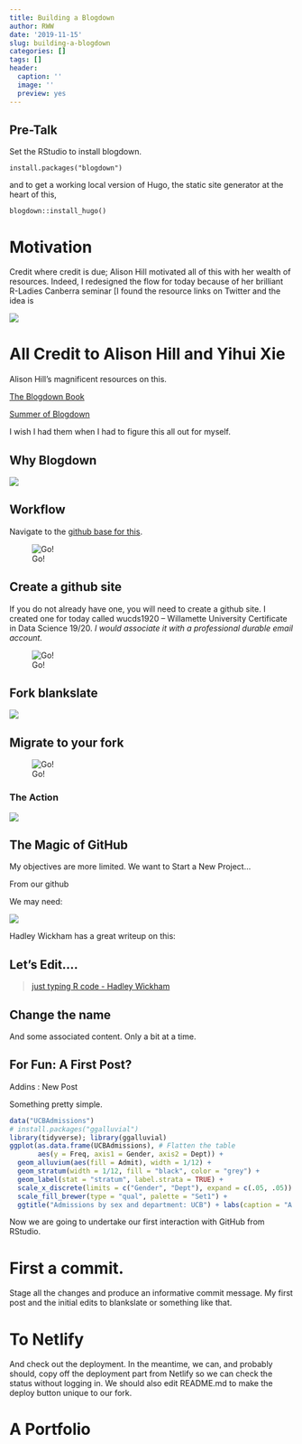 ```yaml
---
title: Building a Blogdown
author: RWW
date: '2019-11-15'
slug: building-a-blogdown
categories: []
tags: []
header:
  caption: ''
  image: ''
  preview: yes
---
```


## Pre-Talk

Set the RStudio to install blogdown.

```
install.packages("blogdown")
```

and to get a working local version of Hugo, the static site generator at the heart of this,

```
blogdown::install_hugo()
```

# Motivation

Credit where credit is due; Alison Hill motivated all of this with her wealth of resources.  Indeed, I redesigned the flow for today because of her brilliant R-Ladies Canberra seminar [I found the resource links on Twitter and the idea is 

![](https://media.giphy.com/media/vyaVOTmCl7o1MAlnwK/giphy.gif)

# All Credit to Alison Hill and Yihui Xie

Alison Hill's magnificent resources on this.  

[The Blogdown Book](https://bookdown.org/yihui/blogdown/)

[Summer of Blogdown](https://summer-of-blogdown.netlify.com/)

I wish I had them when I had to figure this all out for myself.

## Why Blogdown

![](/post/2019-11-15-building-a-blogdown_files/HadleyThread.png)

## Workflow

Navigate to the [github base for this](https://github.com/WUCDS1920/blankslate).

![Go!](https://media.giphy.com/media/69D4FSNqihhKpFcc1a/giphy.gif)

## Create a github site

If you do not already have one, you will need to create a github site.  I created one for today called wucds1920 -- Willamette University Certificate in Data Science 19/20.  *I would associate it with a professional durable email account.*

![Go!](https://media.giphy.com/media/69D4FSNqihhKpFcc1a/giphy.gif)

##  Fork blankslate

![](/post/2019-11-15-building-a-blogdown_files/ForkMe.png)

## Migrate to your fork

![Go!](https://media.giphy.com/media/69D4FSNqihhKpFcc1a/giphy.gif)

### The Action

![](/post/2019-11-15-building-a-blogdown_files/TheAction.png)


## The Magic of GitHub

My objectives are more limited.  We want to Start a New Project...

From our github

We may need:

![](/post/2019-11-15-building-a-blogdown_files/GitandRStudio.png)

Hadley Wickham has a great writeup on this:
[](http://r-pkgs.had.co.nz/git.html)

## Let's Edit....

<blockquote class="imgur-embed-pub" lang="en" data-id="7J1bEaJ"><a href="//imgur.com/7J1bEaJ">just typing R code - Hadley Wickham</a></blockquote><script async src="//s.imgur.com/min/embed.js" charset="utf-8"></script>

## Change the name

And some associated content.  Only a bit at a time.

## For Fun: A First Post?

Addins : New Post

Something pretty simple.

```r
data("UCBAdmissions")
# install.packages("ggalluvial")
library(tidyverse); library(ggalluvial)
ggplot(as.data.frame(UCBAdmissions), # Flatten the table
       aes(y = Freq, axis1 = Gender, axis2 = Dept)) +
  geom_alluvium(aes(fill = Admit), width = 1/12) +
  geom_stratum(width = 1/12, fill = "black", color = "grey") +
  geom_label(stat = "stratum", label.strata = TRUE) +
  scale_x_discrete(limits = c("Gender", "Dept"), expand = c(.05, .05)) +
  scale_fill_brewer(type = "qual", palette = "Set1") +
  ggtitle("Admissions by sex and department: UCB") + labs(caption = "A ggallvial example")
```
  
Now we are going to undertake our first interaction with GitHub from RStudio.

# First a commit.

Stage all the changes and produce an informative commit message.  My first post and the initial edits to blankslate or something like that.

# To Netlify

And check out the deployment.  In the meantime, we can, and probably should, copy off the deployment part from Netlify so we can check the status without logging in.  We should also edit README.md to make the deploy button unique to our fork.

# A Portfolio